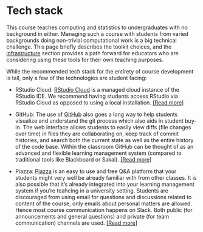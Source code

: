 # Tech stack {#techstack}

This course teaches computing and statistics to undergraduates with no background 
in either. Managing such a course with students from varied backgrounds doing 
non-trivial computational work is a big technical challenge. This page briefly 
describes the toolkit choices, and the [infrastructure](/20-infrastructure) section 
provides a path forward for educators who are considering using these tools for 
their own teaching purposes.

While the recommended tech stack for the entirety of course development is tall, 
only a few of the technologies are student facing:

- RStudio Cloud: [RStudio Cloud](https://rstudio.cloud/) is a managed cloud 
instance of the RStudio IDE. We recommend having students access RStudio via 
RStudio Cloud as opposed to using a local installation. 
[[Read more]](/infrastructure/rscloud/)

- GitHub: The use of [GitHub](https://github.com/) also goes a long way to help 
students visualize and understand the git process which also aids in student 
buy-in. The web interface allows students to easily view diffs (file changes 
over time) in files they are collaborating on, keep track of commit histories, 
and search both the current state as well as the entire history of the code 
base. Within the classroom GitHub can be thought of as an advanced and flexible 
learning management system (compared to traditional tools like Blackboard or Sakai). 
[[Read more]](/infrastructure/github/)

- Piazza: [Piazza](http://piazza.com/) is an easy to use and free Q&A platform 
that your students might very well be already familiar with from other classes. 
It is also possible that it's already integrated into your learning management 
system if you're teahcing in a university setting. Students are discouraged from 
using email for questions and discussions related to content of the course, only 
emails about personal matters are allowed. Hence most course communication 
happens on Slack. Both public (for announcements and general questions) and 
private (for team communication) channels are used. [[Read more]](/infrastructure/piazza/)

